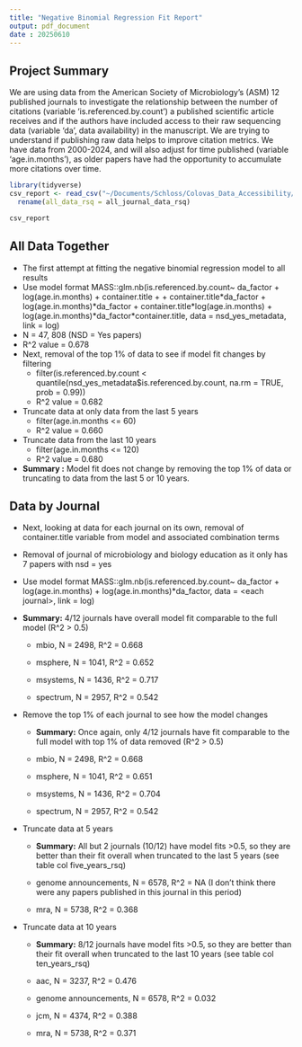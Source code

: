 ```yaml
---
title: "Negative Binomial Regression Fit Report"
output: pdf_document
date : 20250610 
---
```


## Project Summary 
We are using data from the American Society of Microbiology's (ASM) 12 published journals to investigate the relationship between the number of citations (variable 'is.referenced.by.count') a published scientific article receives and if the authors have included access to their raw sequencing data (variable 'da', data availability) in the manuscript. We are trying to understand if publishing raw data helps to improve citation metrics. We have data from 2000-2024, and will also adjust for time published (variable 'age.in.months'), as older papers have had the opportunity to accumulate more citations over time. 


```r
library(tidyverse)
csv_report <- read_csv("~/Documents/Schloss/Colovas_Data_Accessibility/Data/final/negative_binomial_models.csv") %>%  
  rename(all_data_rsq = all_journal_data_rsq)
```

```r
csv_report
```

## All Data Together

-   The first attempt at fitting the negative binomial regression model
    to all results
-   Use model format MASS::glm.nb(is.referenced.by.count\~ da_factor +
    log(age.in.months) + container.title + +
    container.title\*da_factor + log(age.in.months)\*da_factor +
    container.title\*log(age.in.months) +
    log(age.in.months)\*da_factor\*container.title, data =
    nsd_yes_metadata, link = log)
-   N = 47, 808 (NSD = Yes papers)
-   R\^2 value = 0.678
-   Next, removal of the top 1% of data to see if model fit changes by
    filtering
    -   filter(is.referenced.by.count \<
        quantile(nsd_yes_metadata\$is.referenced.by.count, na.rm = TRUE,
        prob = 0.99))
    -   R\^2 value = 0.682
-   Truncate data at only data from the last 5 years
    -   filter(age.in.months \<= 60)
    -   R\^2 value = 0.660
-   Truncate data from the last 10 years
    -   filter(age.in.months \<= 120)
    -   R\^2 value = 0.680
-   **Summary :** Model fit does not change by removing the top 1% of
    data or truncating to data from the last 5 or 10 years.

## Data by Journal

-   Next, looking at data for each journal on its own, removal of
    container.title variable from model and associated combination terms

-   Removal of journal of microbiology and biology education as it only
    has 7 papers with nsd = yes

-   Use model format MASS::glm.nb(is.referenced.by.count\~ da_factor +
    log(age.in.months) + log(age.in.months)\*da_factor, data = \<each
    journal\>, link = log)

-   **Summary:** 4/12 journals have overall model fit comparable to the
    full model (R\^2 \> 0.5)

    -   mbio, N = 2498, R\^2 = 0.668

    -   msphere, N = 1041, R\^2 = 0.652

    -   msystems, N = 1436, R\^2 = 0.717

    -   spectrum, N = 2957, R\^2 = 0.542

-   Remove the top 1% of each journal to see how the model changes

    -   **Summary:** Once again, only 4/12 journals have fit comparable
        to the full model with top 1% of data removed (R\^2 \> 0.5)

    -   mbio, N = 2498, R\^2 = 0.668

    -   msphere, N = 1041, R\^2 = 0.651

    -   msystems, N = 1436, R\^2 = 0.704

    -   spectrum, N = 2957, R\^2 = 0.542

-   Truncate data at 5 years

    -   **Summary:** All but 2 journals (10/12) have model fits \>0.5,
        so they are better than their fit overall when truncated to the
        last 5 years (see table col five_years_rsq)

    -   genome announcements, N = 6578, R\^2 = NA (I don't think there
        were any papers published in this journal in this period)

    -   mra, N = 5738, R\^2 = 0.368

-   Truncate data at 10 years

    -   **Summary:** 8/12 journals have model fits \>0.5, so they are
        better than their fit overall when truncated to the last 10
        years (see table col ten_years_rsq)

    -   aac, N = 3237, R\^2 = 0.476

    -   genome announcements, N = 6578, R\^2 = 0.032

    -   jcm, N = 4374, R\^2 = 0.388

    -   mra, N = 5738, R\^2 = 0.371
